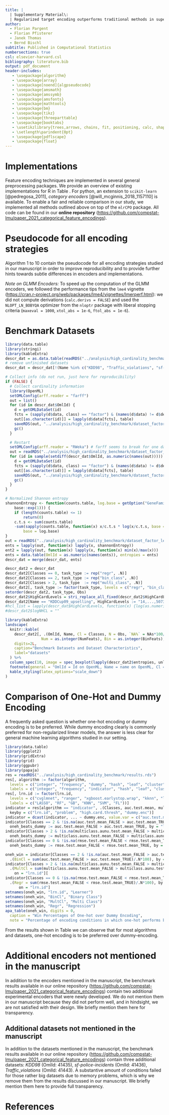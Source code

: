 ```yaml
---
title: |
  | Supplementary Material\:
  | Regularized target encoding outperforms traditional methods in supervised machine learning with high cardinality features
author:
  - Florian Pargent
  - Florian Pfisterer
  - Janek Thomas
  - Bernd Bischl
subtitle: Published in Computational Statistics
numbersections: true
csl: elsevier-harvard.csl
bibliography: literature.bib
output: pdf_document
header-includes:
   - \usepackage{algorithm}
   - \usepackage{array}
   - \usepackage[noend]{algpseudocode}
   - \usepackage{amsmath}
   - \usepackage{amssymb}
   - \usepackage{amsfonts}
   - \usepackage{mathtools}
   - \usepackage{bm}
   - \usepackage{tikz}
   - \usepackage{threeparttable}
   - \usepackage{booktabs}
   - \usetikzlibrary{trees,arrows, chains, fit, positioning, calc, shapes, shadows}
   - \setlength\parindent{0pt}
   - \usepackage{pdflscape}
   - \usepackage{float}
---
```


# Implementations

Feature encoding techniques are implemented in several general preprocessing packages.
We provide an overview of existing implementations for R in Table \ref{tab:impls}.
For python, an extension to `scikit-learn` [@pedregosa_2011], *category encoders* [@will_mcginnis_2018_1157110] is available.
To enable a fair and reliable comparison in our study, we implemented all methods outlined above on top of the `mlrCPO` package.
All code can be found in our **online repository** (<https://github.com/compstat-lmu/paper_2021_categorical_feature_encodings>).

\begin{table}[H]
\centering
\begin{tabular}{|ccp{0.43\linewidth}|}
\hline
encoding method  & regularization & package \\
\hline
indicator        & --                &  \tt{stats} \newline \tt{embed}  \newline \tt{mlrCPO} \newline \tt{mlr3pipelines} \\
\hline
hash             & --                &  \tt{FeatureHashing} \newline \tt{embed} \\
\hline
impact           & smoothing         & \tt{embed} \newline \tt{mlrCPO} \newline \tt{mlr3pipelines} \\
\hline
impact           & cross-validation  & \tt{vtreat} \newline \texttt{mlr3pipelines} (via vtreat) \\
\hline
regularized impact (glmm) & --            & \tt{embed} \newline \tt{mlr3pipelines} \\
\hline
\end{tabular}
\caption{
  Overview over existing encoding implementations in R. Implementations can deviate from the algorithms described in our manuscript by minor implementation details.
  Indicator encoding encloses a variety of methods (one-hot, dummy, helmert encoding etc.)}
\label{tab:impls}
\end{table}

# Pseudocode for all encoding strategies \label{algos}

Algorithm $1$ to $10$ contain the pseudocode for all encoding strategies studied in our manuscript in order to improve reproducibility and to provide further hints towards subtle differences in encoders and implementations.


\begin{algorithm}[H]
  \caption{Integer Encoding}
  \begin{algorithmic}
    \State \underline{Training:}
    \State compute random permutation $\boldsymbol{int} = (int_1, \dots, int_k, \dots, int_L)^T$ of $(1, \dots, L)^T$
      \ForAll{$x^{train}_i \in \boldsymbol{x}^{train}$}\ {$\hat{x}^{train}_i = int_k$ with $x^{train}_i = l_k$, $k = 1, \dots, L$}
      \EndFor
    \State \underline{Prediction:}
      \For{$x^{new}$}
        \State \algorithmicif\ {$x^{new} \in \mathcal{L}^{train}$}\ \algorithmicthen\ {$\hat{x}^{new} = int_k$ with $x^{new} = l_k$, $k = 1, \dots, L$}\ \algorithmicelse\ {$\hat{x}^{new} = NA$}
      \EndFor
  \end{algorithmic}
\end{algorithm}

\begin{algorithm}[H]
  \caption{Frequency Encoding}
  \begin{algorithmic}
    \State \underline{Training:}
      \ForAll{$x^{train}_i \in \boldsymbol{x}^{train}$}\ {$\hat{x}^{train}_i = \frac{N_l}{N}$ with $x^{train}_i = l$}
      \EndFor
    \State \underline{Prediction:}
      \For{$x^{new}$}
        \State \algorithmicif\ {$x^{new} \in \mathcal{L}^{train}$}\ \algorithmicthen\ {$\hat{x}^{new} = \frac{N_l}{N}$ with $x^{new} = l$}\ \algorithmicelse\ {$\hat{x}^{new} = 1$}
      \EndFor
  \end{algorithmic}
\end{algorithm}

\begin{algorithm}[H]
  \caption{One-Hot Encoding}
  \begin{algorithmic}
    \State \underline{Training:}
      \ForAll{$x^{train}_i \in \boldsymbol{x}^{train}$}
        \ForAll{$l \in \mathcal{L}^{train}$}\ $\hat{x}^{train}_{il} = I(x^{train}_i = l)$
        \EndFor
      \EndFor
    \State \underline{Prediction:}
    \For{$x^{new}$}
      \ForAll{$l \in \mathcal{L}^{train}$}
        \State \algorithmicif\ {$x^{new} \in \mathcal{L}^{train}$}\ \algorithmicthen\ {$\hat{x}^{new}_l = I(x^{new} = l)$}\ \algorithmicelse\ {$\hat{x}^{new}_l = 0$}
      \EndFor
    \EndFor
  \end{algorithmic}
\end{algorithm}

\begin{algorithm}[H]
  \caption{Dummy Encoding}
  \begin{algorithmic}
    \State \underline{Training:}
      \ForAll{$x^{train}_i \in \boldsymbol{x}^{train}$}
        \ForAll{$l \in \mathcal{L}^{train} \setminus l_{ref}$}\ {$\hat{x}^{train}_{il} = I(x^{train}_i = l)$}
        \EndFor
      \EndFor
    \State \underline{Prediction:}
    \For{$x^{new}$}
      \ForAll{$l \in \mathcal{L}^{train} \setminus l_{ref}$}
        \State \algorithmicif\ {$x^{new} \in \mathcal{L}^{train}$}\ \algorithmicthen\ {$\hat{x}^{new}_l = I(x^{new} = l)$}\ \algorithmicelse\ {$\hat{x}^{new}_l = NA$}
      \EndFor
    \EndFor
  \end{algorithmic}
\end{algorithm}

\begin{algorithm}[H]
  \caption{Hash Encoding}
  \begin{algorithmic}
    \State \underline{Training:} require $hash.size \in \mathbb{N}$
      \ForAll{$l \in \mathcal{L}^{train}$}\ {$ind_l = (hash(l) \mod hash.size) + 1$, $ind_l \in \mathbb{N}$, $hash(l) \in \mathbb{N}$}
      \EndFor
    \State 1. define matrix $\boldsymbol{D}^{N \times hash.size}$ with $d_{ih} = 1$ if $ind_l = h$ and $d_{ih} = 0$ if $ind_l \neq h$, $x^{train}_i = l$
    \State 2. $\boldsymbol{D} \rightarrow \tilde{\boldsymbol{D}}^{N \times V}$ with $V \leq hash.size$, by dropping constant columns in $\boldsymbol{D}$
      \ForAll{$x^{train}_i \in \boldsymbol{x}^{train}$}\ {$\hat{x}^{train}_{iv} = \tilde{d}_{iv}$}
      \EndFor
    \State \underline{Prediction:}
    \For{$x^{new}$}
      \State $ind^{new} = (hash(x^{new}) \mod hash.size) + 1$
      \State $\boldsymbol{d}^{new}$ of length $hash.size$ with $d^{new}_h = 1$ if $ind^{new} = h$ and $d^{new}_h = 1$ if $ind^{new} \neq h$
      \State $\boldsymbol{d}^{new} \rightarrow \tilde{\boldsymbol{d}}^{new}$ of length $V$, by dropping columns which were constant in $\boldsymbol{D}$
        \ForAll{$V$ columns in $\tilde{\boldsymbol{D}}$}\ {$\hat{x}^{new}_v = \tilde{d}^{new}_v$}
        \EndFor
    \EndFor
  \end{algorithmic}
\end{algorithm}

\begin{algorithm}[H]
  \caption{Leaf Encoding}
  \label{alg:leaf}
  \begin{algorithmic}
    \State \underline{Training:} require number of cross-validation folds $K \in \mathbb{N}$
    \State fit CART tree on $\mathcal{D}^{train}$ with complexity pruning based on $K$-fold cross-validation
      \ForAll{$x^{train}_i \in \boldsymbol{x}^{train}$}
        $\tilde{x}_i = t$ with $x^{train}_i$ in terminal node $t$
      \EndFor
    \State \underline{Prediction:}
    \For{$x^{new}$}
        \If{$x^{new} \in \mathcal{L}^{train}$}\ {$\tilde{x}^{new} = t$ with $x^{new}$ in terminal node $t$}
        \Else\ {$\tilde{x}^{new} = b$ where $b$ indicates the biggest terminal node}
        \EndIf
    \EndFor
  \end{algorithmic}
\end{algorithm}

\begin{algorithm}[H]
  \caption{Impact Encoding Regression}
  \begin{algorithmic}
    \State \underline{Training:} require smoothing parameter $\epsilon \in \mathbb{R}$
    \ForAll{$l \in \mathcal{L}^{train}$}\ {$\delta_l = \frac{\sum_{i:x^{train}_i = l} y^{train}_i + \epsilon \cdot \bar{y}^{train}}{N_l + \epsilon} -\bar{y}^{train}$ with $\bar{y}^{train} = \frac{\sum^{N}_{i=1} y^{train}_i}{N}$}
    \EndFor
    \ForAll{$x^{train}_i \in \boldsymbol{x}^{train}$}\ {$\hat{x}^{train}_{i} = \delta_{l}$ with $x^{train}_i = l$}
    \EndFor
    \State \underline{Prediction:}
      \For{$x^{new}$}
        \State \algorithmicif\ {$x^{new} \in \mathcal{L}^{train}$}\ \algorithmicthen\ {$\hat{x}^{new} = \delta_{l}$ with $x^{new} = l$}\ \algorithmicelse\ {$\hat{x}^{new} = 0$}
      \EndFor
  \end{algorithmic}
\end{algorithm}

\begin{algorithm}[H]
  \caption{Impact Encoding Classification}
  \begin{algorithmic}
    \State \underline{Training:} require smoothing parameter $\epsilon \in \mathbb{R}$
      \ForAll{$c \in \mathcal{C}$}
        \State $p_c = \frac{N_c}{N}$, $p^{new}_c = \frac{N_c + \epsilon}{N + 2\epsilon}$, $logit_c = \log(\frac{p_c}{1-p_c})$, $logit^{new}_c = \log(\frac{p^{new}_c}{1 - p^{new}_c})$
        \State $\delta^{new}_c = logit^{new}_c - logit_c$
        \ForAll{$l \in \mathcal{L}^{train}$}
          \State $p_{lc} = \frac{\sum_{i: x^{train}_i = l} I(y^{train}_i = c) + \epsilon}{N_l + 2 \epsilon}$, $logit_{lc} = \log(\frac{p_{lc}}{1 - p_{lc}})$
          \State $\delta_{lc} = logit_{lc} - logit_c$
        \EndFor
      \EndFor
      \ForAll{$x^{train}_i \in \boldsymbol{x}^{train}$}\ {$\hat{x}^{train}_{ic} = \delta_{lc}$ with $x^{train}_i = l$}
      \EndFor
    \State \underline{Prediction:}
      \For{$x^{new}$}
        \ForAll{$c$ in $\mathcal{C}$}
          \State \algorithmicif\ {$x^{new} \in \mathcal{L}^{train}$}\ \algorithmicthen\ {$\hat{x}^{new}_{c} = \delta_{lc}$ with $x^{new} = l$}\ \algorithmicelse\ {$\hat{x}^{new}_c = \delta^{new}_c$}
        \EndFor
      \EndFor
  \end{algorithmic}
\end{algorithm}

\begin{algorithm}[H]
  \caption{GLMM Encoding Regression}
  \label{alg:glmm-regr}
  \begin{algorithmic}
    \State \underline{Training:} require $n.folds \in \mathbb{N}$
     \State fit simple random intercept model: $y^{train}_i = \beta_{0l} + \epsilon_{i} = \gamma_{oo} + u_l + \epsilon_{i}$ on $\mathcal{D}^{train}$
     \State with $u_l \overset{iid}{\sim} N(0,\tau^2)$, $\epsilon_i \overset{iid}{\sim} N(0,\sigma^2)$ and $x^{train}_i = l$, $l \in \mathcal{L}^{train}$
    \If{$n.folds = 1$}
      \ForAll{$x^{train}_i \in \boldsymbol{x}^{train}$}
        \State $\hat{x}^{train}_i = \hat{\beta}_{0l}^{\mathcal{D}^{train}}$ with $x^{train}_i = l$
      \EndFor
    \Else\ {use $n.folds$ cross-validation scheme to make training sets $\mathcal{D}^{train}_1, \dots, \mathcal{D}^{train}_{n.folds}$}
      \State and fit simple random intercept model on each $\mathcal{D}^{train}_{m}$
      \ForAll{$x^{train}_i \in \boldsymbol{x}^{train}$}
        \State $\hat{x}^{train}_i = \hat{\beta}_{0l}^{\mathcal{D}^{train}}$ with $x^{train}_i = l$ based on the model m
        \State with $(x^{train}_i, y^{train}_i) \notin \mathcal{D}^{train}_m$
      \EndFor
    \EndIf
    \State \underline{Prediction:}
    \For{$x^{new}$}
      \If{$x^{new} \in \mathcal{L}^{train}$}
        \State $\hat{x}^{new} = \hat{\beta}_{0l}^{\mathcal{D}^{train}}$ with $x^{new} = l$ based on full model fitted on $\mathcal{D}^{train}$
      \Else\ {$\hat{x}^{new} = \hat{\gamma}_{00}$ based on full model fitted on $\mathcal{D}^{train}$}
      \EndIf
    \EndFor
  \end{algorithmic}
\end{algorithm}

\begin{algorithm}[H]
  \caption{GLMM Encoding Binary Classification}
  \label{alg:glmm-bincl}
  \begin{algorithmic}
    \State \underline{Training:} require $n.folds \in \mathbb{N}$
    \State fit simple glmm: $E(y^{train}_i) = h(\eta_i) = \frac{\exp(\eta_i)}{1 + \exp(\eta_i)}$, $\eta_i = \beta_{0l} = \gamma_{00} + u_l$ on $\mathcal{D}^{train}$
    \State with $u_l \overset{iid}{\sim} N(0,\sigma^2)$, $y^{train}_i \overset{ind}{\sim} Be(h(\eta_i))$ and $x^{train}_i = l$, $l \in \mathcal{L}^{train}$
    \If{$n.folds = 1$}
      \ForAll{$x^{train}_i \in \boldsymbol{x}^{train}$}
        \State $\hat{x}^{train}_i = \hat{\beta}_{0l}^{\mathcal{D}^{train}}$ with $x^{train}_i = l$
      \EndFor
    \Else\ {use $n.folds$ cross-validation scheme to make training sets $\mathcal{D}^{train}_1, \dots, \mathcal{D}^{train}_{n.folds}$}
      \State and fit simple glmm on each $\mathcal{D}^{train}_{m}$
      \ForAll{$x^{train}_i \in \boldsymbol{x}^{train}$}
        \State $\hat{x}^{train}_i = \hat{\beta}_{0l}^{\mathcal{D}^{train}}$ with $x^{train}_i = l$ based on the model $m$
        \State with $(x^{train}_i, y^{train}_i) \notin \mathcal{D}^{train}_m$
      \EndFor
    \EndIf
    \State \underline{Prediction:}
    \For{$x^{new}$}
      \If{$x^{new} \in \mathcal{L}^{train}$}
        \State $\hat{x}^{new} = \hat{\beta}_{0l}^{\mathcal{D}^{train}}$ with $x^{new} = l$ based on full model fitted on $\mathcal{D}^{train}$
      \Else\ {$\hat{x}^{new} = \hat{\gamma}_{00}$ based on full model fitted on $\mathcal{D}^{train}$}
      \EndIf
    \EndFor
  \end{algorithmic}
\end{algorithm}

\begin{algorithm}[H]
  \caption{GLMM Encoding Multiclass Classification}
  \label{alg:glmm-multcl}
  \begin{algorithmic}
    \State \underline{Training:} require $n.folds \in \mathbb{N}$
    \State define response matrix $\boldsymbol{Y}^{N \times C}$ with $y_{ic} = 1$ if $y^{train}_i = c$ and $y_{ic} = 0$ if $y^{train}_i \neq c$:
    \State $\tilde{\mathcal{D}}^{train} = \{(x^{train}_i, y^{train}_{i1}, \dots, y^{train}_{iC}), \dots, (x^{train}_N, y^{train}_{N1}, \dots, y^{train}_{NC})\}$
    \ForAll{$C$ classes}
      \State fit simple glmm: $E(y^{train}_{ic}) = h(\eta_i) = \frac{\exp(\eta_i)}{1 + \exp(\eta_i)}$, $\eta_i = \beta_{0l} = \gamma_{00} + u_l$ on   $\boldsymbol{y}^{train}_c$ from $\tilde{\mathcal{D}}^{train}$
      \State with $u_l \overset{iid}{\sim} N(0,\sigma^2)$, $y^{train}_{ic} \overset{ind}{\sim} Be(h(\eta_i))$ and $x^{train}_i = l$, $l \in \mathcal{L}^{train}$
    \EndFor
    \If{$n.folds = 1$}
      \ForAll{$C$ models}
        \ForAll{$x^{train}_i \in \boldsymbol{x}^{train}$}
          \State $\hat{x}^{train}_{ic} = \hat{\beta}_{0l}^{\tilde{\mathcal{D}}^{train}}$ with $x^{train}_i = l$
        \EndFor
      \EndFor
    \Else\ {use $n.folds$ cross-validation scheme to make training sets $\tilde{\mathcal{D}}^{train}_1, \dots, \tilde{\mathcal{D}}^{train}_{n.folds}$}
    \ForAll{$C$ classes}
      \State fit simple glmm on $\boldsymbol{y}^{train}_c$ from each $\tilde{\mathcal{D}}^{train}_{m}$
      \ForAll{$x^{train}_i \in \boldsymbol{x}^{train}$}
        \State $\hat{x}^{train}_{ic} = \hat{\beta}_{0l}^{\tilde{\mathcal{D}}^{train}}$ with $x^{train}_i = l$ based on the model $m$ for class $c$
        \State with $(x^{train}_i, y^{train}_i) \notin \tilde{\mathcal{D}}^{train}_m$
      \EndFor
    \EndFor
    \EndIf
    \State \underline{Prediction:}
    \For{$x^{new}$}
      \ForAll{$C$ class models}
        \If{$x^{new} \in \mathcal{L}^{train}$}
          \State $\hat{x}^{new}_c = \hat{\beta}_{0l}^{\tilde{\mathcal{D}}^{train}}$ with $x^{new} = l$ based on full model for class $c$
        \Else\ {$\hat{x}^{new}_c = \hat{\gamma}_{00}$ based on full model for class $c$}
        \EndIf
      \EndFor
    \EndFor
  \end{algorithmic}
\end{algorithm}

*Note on GLMM Encoders:* To speed up the computation of the GLMM encoders, we followed the performance tips from the `lme4` vignette (<https://cran.r-project.org/web/packages/lme4/vignettes/lmerperf.html>): we did not compute derivations (`calc.derivs = FALSE`) and used the `NLOPT_LN_BOBYQA` optimizer from the `nloptr` package with liberal stopping criteria (`maxeval = 1000`, `xtol_abs = 1e-6`, `ftol_abs = 1e-6`).

# Benchmark Datasets

```r
library(data.table)
library(stringi)
library(kableExtra)
descr_dat = as.data.table(readRDS("../analysis/high_cardinality_benchmark/descr_dat.rds"))
# remove unfinished datasets
descr_dat = descr_dat[!(Name %in% c("KDD98", "Traffic_violations", "sf-police-incidents")),]
```

```r
# Collect info (do not run, just here for reproducibility)
if (FALSE) {
  # Collect cardinality information
  library(OpenML)
  setOMLConfig(arff.reader = "farff")
  out = list()
  for (id in descr_dat$OmlId) {
    d = getOMLDataSet(id)
    fcts = (sapply(d$data, class) == "factor") & (names(d$data) != d$desc$default.target.attribute)
    out[[as.character(id)]] = lapply(d$data[fcts], table)
    saveRDS(out, "../analysis/high_cardinality_benchmark/dataset_factor_levels.rds")
    gc()
  }

  # Restart
  setOMLConfig(arff.reader = "RWeka") # farff seems to break for one dataset
  out = readRDS("../analysis/high_cardinality_benchmark/dataset_factor_levels.rds")
  for (id in sample(setdiff(descr_dat$OmlId, as.numeric(names(out))))) {
    d = getOMLDataSet(id)
    fcts = (sapply(d$data, class) == "factor") & (names(d$data) != d$desc$default.target.attribute)
    out[[as.character(id)]] = lapply(d$data[fcts], table)
    saveRDS(out, "../analysis/high_cardinality_benchmark/dataset_factor_levels.rds")
    gc()
  }
}
```

```r
# Normalized Shannon entropy
shannonEntropy <- function(counts.table, log.base = getOption("GeneFamilies.entropy.log.base",
    base::exp(1))) {
    if (length(counts.table) <= 1)
        return(0)
    c.t.s <- sum(counts.table)
    -sum(sapply(counts.table, function(x) x/c.t.s * log(x/c.t.s, base = log.base)))/log(length(counts.table),
        base = log.base)
}
out = readRDS("../analysis/high_cardinality_benchmark/dataset_factor_levels.rds")
ents = lapply(out, function(x) lapply(x, shannonEntropy))
ent2 = lapply(out, function(x) lapply(x, function(x) min(x)/max(x)))
ents = data.table(OmlId = as.numeric(names(ents)), entropies = ents)
descr_dat = merge(descr_dat, ents)
```

```r
descr_dat2 = descr_dat
descr_dat2[Classes == 0, task_type := rep("regr", .N)]
descr_dat2[Classes == 2, task_type := rep("bin_class", .N)]
descr_dat2[Classes > 2, task_type  := rep("multi_class", .N)]
descr_dat2[, task_type := factor(task_type, levels = c("regr", "bin_class", "multi_class"))]
setorder(descr_dat2, task_type, Obs)
descr_dat2$HighCardLevels = stri_replace_all_fixed(descr_dat2$HighCardLevels, " ", "")
descr_dat2[Name == "KDDCup09_upselling", HighCardLevels := "14,...,5073,5713,13990,15415,15415"]
#hcl_list = lapply(descr_dat$HighCardLevels, function(x) {log(as.numeric(unlist(strsplit(x, #split = ","))))})
#descr_dat2$logNHCL = ""
```

```r
library(kableExtra)
landscape(
  knitr::kable(
    descr_dat2[, .(OmlId, Name, Cl = Classes, N = Obs, `NA%` = NAs*100/(Obs*(NumFeats + BinFeats + CatFeats)),
                Num = as.integer(NumFeats), Bin = as.integer(BinFeats), Cat = as.integer(CatFeats), HighCardLevels, Entropy = "")],
    digits=2L,
    caption="Benchmark Datasets and Dataset Characteristics",
    label="datasets"
  ) %>%
  column_spec(10, image = spec_boxplot(lapply(descr_dat2$entropies, unlist))) %>%
  footnote(general = "OmlId = Id on OpenML, Name = name on OpenML, Cl = classes (0: regression), N = observations, NA% = percentage of missing values, Num = numeric features, Bin = binary features, Cat = categorical features, HighCardLevels = number of levels for each categorical feature with at least 10 levels (some levels are not displayed for KDDCup09_upselling), Entropy = box-plot of normalized Shannon-entropy across levels (smaller = larger imbalance).", threeparttable = TRUE) %>%
  kable_styling(latex_options="scale_down")
)
```

\newpage
\clearpage

# Comparison of One-Hot and Dummy Encoding

A frequently asked question is whether one-hot encoding or dummy encoding is to be preferred. While dummy encoding clearly is commonly preferred for non-regularized linear models, the answer is less clear for general machine learning algorithms studied in our setting.


```r
library(data.table)
library(ggplot2)
library(gridExtra)
library(grid)
library(ggpubr)
library(papaja)
res = readRDS("../analysis/high_cardinality_benchmark/results.rds")
res[, algorithm := factor(algorithm,
  levels = c("integer", "frequency", "dummy", "hash", "leaf", "cluster", "impact", "lmer", "ranger", "none", "remove"),
  labels = c("integer", "frequency", "indicator", "hash", "leaf", "cluster", "impact", "glmm", "rf", "none", "remove"))]
res[, lrn.id := factor(lrn.id,
  levels = c("cvglmnet", "ranger", "xgboost.earlystop.wrap", "kknn", "liquidsvm", "featureless"),
  labels = c("LASSO", "RF", "GB", "KNN", "SVM", "FL"))]
indicator = res[algorithm == "indicator", .(Classes, auc.test.mean, multiclass.aunu.test.mean, rmse.test.mean),
  keyby = c("lrn.id", "problem", "high.card.thresh", "dummy.enc")]
indicator = dcast(indicator, ... ~ dummy.enc, value.var = c("auc.test.mean", "multiclass.aunu.test.mean", "rmse.test.mean"))
indicator[Classes == 2 & !is.na(auc.test.mean_FALSE > auc.test.mean_TRUE),
  oneh_beats_dummy := auc.test.mean_FALSE > auc.test.mean_TRUE, by = "lrn.id"]
indicator[Classes > 2 & !is.na(multiclass.aunu.test.mean_FALSE > multiclass.aunu.test.mean_TRUE),
  oneh_beats_dummy := multiclass.aunu.test.mean_FALSE > multiclass.aunu.test.mean_TRUE, by = "lrn.id"]
indicator[Classes == 0 & !is.na(rmse.test.mean_FALSE < rmse.test.mean_TRUE),
  oneh_beats_dummy := rmse.test.mean_FALSE < rmse.test.mean_TRUE, by = "lrn.id"]
```

```r
oneh_win = indicator[Classes == 2 & !is.na(auc.test.mean_FALSE > auc.test.mean_TRUE),
  .(BinCl = sum(auc.test.mean_FALSE > auc.test.mean_TRUE)/.N*100), by = "lrn.id"][
indicator[Classes > 2 & !is.na(multiclass.aunu.test.mean_FALSE > multiclass.aunu.test.mean_TRUE),
  .(MultCl = sum(multiclass.aunu.test.mean_FALSE > multiclass.aunu.test.mean_TRUE)/.N*100), by = "lrn.id"],
    on = "lrn.id"][
indicator[Classes == 0 & !is.na(rmse.test.mean_FALSE < rmse.test.mean_TRUE),
  .(Regr = sum(rmse.test.mean_FALSE < rmse.test.mean_TRUE)/.N*100), by = "lrn.id"],
      on = "lrn.id"]
setnames(oneh_win, "lrn.id", "Learner")
setnames(oneh_win, "BinCl", "Binary Class")
setnames(oneh_win, "MultCl", "Multi Class")
setnames(oneh_win, "Regr", "Regression")
apa_table(oneh_win, digits = 0,
  caption = "Win Percentages of One-hot over Dummy Encoding",
  note = "Percentage of encoding conditions in which one-hot performs better than dummy per task setting.")
```

From the results shown in Table \ref{tab:oneh-win} we can observe that for most algorithms and datasets, one-hot encoding is to be preferred over dummy-encoding.

# Additional encoders not mentioned in the manuscript

In addition to the encoders mentioned in the manuscript, the benchmark results available in our online repository (<https://github.com/compstat-lmu/paper_2021_categorical_feature_encodings>) contain two additional experimental encoders that were newly developed. We do not mention them in our manuscript because they did not perform well, and in hindsight, we are not satisfied with their design. We briefly mention them here for transparency.

\begin{algorithm}[H]
  \caption{Cluster Encoding}
  \label{alg:cluster}
  \begin{algorithmic}
    \State \underline{Training:} require number of desired levels $V \in \mathbb{N}$
    \If{task is regression}
      \ForAll{$l \in \mathcal{L}^{train}$}\ {$\bar{y}^{train}_l = \frac{\sum_{i:x^{train}_i = l} y^{train}_i}{N_l}$}
      \State define $\boldsymbol{v}_l = (\bar{y}^{train}_l, \delta_l)^T$ with $\delta_l = \left| N_l - \frac{\sum^{L}_{k=1} N_k}{L} \right|$
      \EndFor
    \EndIf
    \If{task is classification}
      \ForAll{$l \in \mathcal{L}^{train}$}
        \ForAll{$c \in \mathcal{C}$}\ {$s_{lc} = \sum_{i: x^{train}_i = l} I(y^{train}_i = c)$}
        \EndFor
        \State define $\boldsymbol{v}_l = (s_{l1}, \dots, s_{lC}, \delta_l)^T$ with $\delta_l = \left| N_l - \frac{\sum^{L}_{k=1} N_k}{L} \right|$
      \EndFor
    \EndIf
    \State 1. compute distance matrix $\boldsymbol{D}^{L \times L}$ with $d_{jk} = \left|\left|\boldsymbol{v}_j - \boldsymbol{v}_k\right|\right|$
    \State 2. fit hierarchical cluster analysis on $\boldsymbol{D}$
    \State 3. prune dendrogram to obtain $V$ combined levels
    \item[]
    \ForAll{$x^{train}_i \in \boldsymbol{x}^{train}$}\ {$\tilde{x}^{train}_i = v$ with $x^{train}_i$ in leaf $v$}
    \EndFor
    \State \underline{Prediction:}
    \For{$x^{new}$}
        \State \algorithmicif\ {$x^{new} \in \mathcal{L}^{train}$}\ \algorithmicthen\ {$\tilde{x}^{new} = v$ with $x^{new}$ in leaf $v$}\ \algorithmicelse\ {$\tilde{x}^{new} = NA$}
    \EndFor
  \end{algorithmic}
\end{algorithm}

\begin{algorithm}[H]
  \caption{RF Encoding Regression and Binary Classification}
  \label{alg:rf-regrbincl}
  \begin{algorithmic}
    \State \underline{Training:} require number of trees $B \in \mathbb{N}$
    \State fit random forest with trees $T_1, ..., T_B$
    \ForAll{$x^{train}_i \in \boldsymbol{x}^{train}$}
      \If{$x^{train}_i$ inbag for all $B$ trees}\ {$\hat{x}^{train}_i = \frac{1}{B}\sum^B_{b=1}T_b(x^{train}_i)$}
      \EndIf
      \State \algorithmicelse\ {$\hat{x}^{train}_i = \frac{1}{B^{OOB}_i}\sum_{b:\ x^{train}_i\ OOB\ T_b}T_b(x^{train}_i)$}
    \EndFor
    \State \underline{Prediction:}
    \For{$x^{new}$}
      \If{$x^{new} \in \mathcal{L}^{train}$}\ {$\hat{x}^{new} = \frac{1}{B}\sum^B_{b=1}T_b(x^{new})$}
      \EndIf
      \State \algorithmicelse\ $\hat{x}^{new} =  \frac{1}{B} \sum^B_{b=1} \frac{1}{L} \sum_{l \in \mathcal{L}^{train}} T_b(l)$
    \EndFor
  \end{algorithmic}
\end{algorithm}

\begin{algorithm}[H]
  \caption{RF Encoding Multiclass Classification}
  \label{alg:rf-multcl}
  \begin{algorithmic}
    \State \underline{Training:} require number of trees $B \in \mathbb{N}$
    \State fit random forest with trees $T_1, ..., T_B$
    \ForAll{$C$ classes}
    \ForAll{$x^{train}_i \in \boldsymbol{x}^{train}$}
      \If{$x^{train}_i$ inbag for all $B$ trees}\ {$\hat{x}^{train}_{ic} = \frac{1}{B}\sum^B_{b=1}T^c_b(x^{train}_i)$}
      \EndIf
      \State \algorithmicelse\ {$\hat{x}^{train}_{ic} = \frac{1}{B^{OOB}_i}\sum_{b:\ x^{train}_i\ OOB\ T_b}T^c_b(x^{train}_i)$}
    \EndFor
    \EndFor
    \State \underline{Prediction:}
    \For{$x^{new}$}
    \ForAll{$C$ classes}
      \If{$x^{new} \in \mathcal{L}^{train}$}\ {$\hat{x}^{new}_c = \frac{1}{B}\sum^B_{b=1}T^c_b(x^{new})$}
      \EndIf
      \State \algorithmicelse\ $\hat{x}^{new}_c =  \frac{1}{B} \sum^B_{b=1} \frac{1}{L} \sum_{l \in \mathcal{L}^{train}} T^c_b(l)$
    \EndFor
    \EndFor
  \end{algorithmic}
\end{algorithm}

\clearpage

## Additional datasets not mentioned in the manuscript

In addition to the datasets mentioned in the manuscript, the benchmark results available in our online repository (<https://github.com/compstat-lmu/paper_2021_categorical_feature_encodings>) contain three additional datasets: *KDD98* (OmlId: 41435), *sf-police-incidents* (OmlId: 41436), *Traffic_violations* (OmlId: 41443).
A substantive amount of conditions failed for those rather big datasets due to memory problems, which is why we remove them from the results discussed in our manuscript. We briefly mention them here to provide full transparency.

References {#references .unnumbered}
==========
\raggedright
